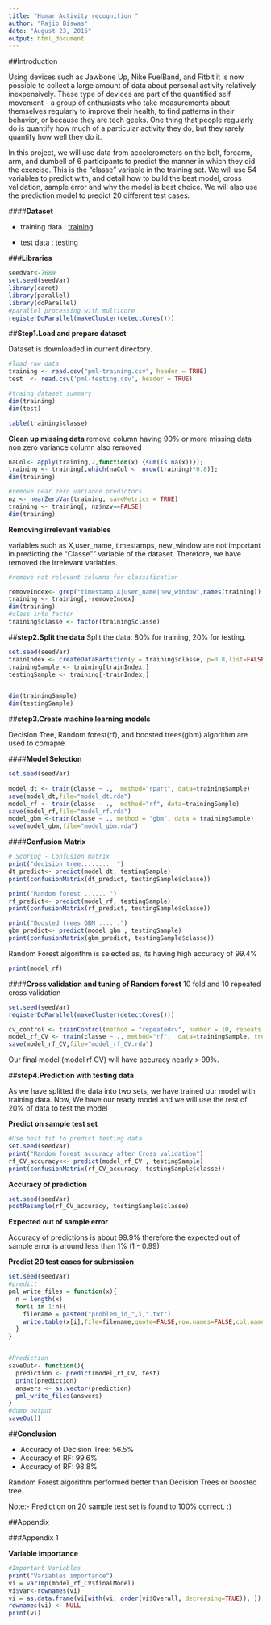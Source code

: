 ```yaml
---
title: "Humar Activity recognition "
author: "Rajib Biswas"
date: "August 23, 2015"
output: html_document
---
```



##Introduction

Using devices such as Jawbone Up, Nike FuelBand, and Fitbit it is now possible to collect a large amount of data about personal activity relatively inexpensively. These type of devices are part of the quantified self movement - a group of enthusiasts who take measurements about themselves regularly to improve their health, to find patterns in their behavior, or because they are tech geeks. One thing that people regularly do is quantify how much of a particular activity they do, but they rarely quantify how well they do it.

In this project, we will use data from accelerometers on the belt, forearm, arm, and dumbell of 6 participants to predict the manner in which they did the exercise.
This is the "classe" variable in the training set. We will use 54 variables to predict with, and detail how to build the best model, cross validation, sample error and why the model is best choice. We will also use the prediction model to predict 20 different test cases.


####**Dataset**

- training data : [training](https://d396qusza40orc.cloudfront.net/predmachlearn/pml-training.csv)

- test data : [testing](https://d396qusza40orc.cloudfront.net/predmachlearn/pml-testing.csv)


###**Libraries**
```r
seedVar<-7689
set.seed(seedVar)
library(caret)
library(parallel)
library(doParallel)
#parallel processing with multicore
registerDoParallel(makeCluster(detectCores()))

```

##**Step1.Load and prepare dataset **

Dataset is downloaded in current directory.

```r

#load raw data
training <- read.csv("pml-training.csv", header = TRUE)
test  <- read.csv('pml-testing.csv', header = TRUE)

#traing dataset summary
dim(training)
dim(test)

table(training$classe)

```

**Clean up missing data **
remove column having 90% or more missing data
non zero variance column also removed
```r

naCol<- apply(training,2,function(x) {sum(is.na(x))});
training <- training[,which(naCol <  nrow(training)*0.8)];  
dim(training)

#remove near zero variance predictors
nz <- nearZeroVar(training, saveMetrics = TRUE)
training <- training[, nz$nzv==FALSE]
dim(training)

```

**Removing irrelevant variables**

variables such as X,user_name, timestamps, new_window are not important in predicting the "Classe"" variable of the dataset. Therefore, we have removed the irrelevant variables.

```R
#remove not relevant columns for classification 

removeIndex<- grep("timestamp|X|user_name|new_window",names(training))
training <- training[,-removeIndex]
dim(training)
#class into factor
training$classe <- factor(training$classe)
```




##**step2.Split the data**
Split the data: 80% for training, 20% for testing.
```r
set.seed(seedVar)
trainIndex <- createDataPartition(y = training$classe, p=0.8,list=FALSE)
trainingSample <- training[trainIndex,]
testingSample <- training[-trainIndex,]


dim(trainingSample)
dim(testingSample)

```


##**step3.Create machine learning models**

Decision Tree, Random forest(rf), and boosted trees(gbm) algorithm are used to comapre

####**Model Selection**
```r
  
set.seed(seedVar)
 
model_dt <- train(classe ~ .,  method="rpart", data=trainingSample)
save(model_dt,file="model_dt.rda")
model_rf <- train(classe ~ .,  method="rf", data=trainingSample)
save(model_rf,file="model_rf.rda")
model_gbm <-train(classe ~ ., method = "gbm", data = trainingSample)
save(model_gbm,file="model_gbm.rda")


```



####**Confusion Matrix**
```r
# Scoring - Confusion matrix
print("decision tree........  ")
dt_predict<- predict(model_dt, testingSample)
print(confusionMatrix(dt_predict, testingSample$classe))

print("Random forest ...... ")
rf_predict<- predict(model_rf, testingSample)
print(confusionMatrix(rf_predict, testingSample$classe))

print("Boosted trees GBM ......")
gbm_predict<- predict(model_gbm , testingSample)
print(confusionMatrix(gbm_predict, testingSample$classe))
```
Random Forest algorithm is selected as, its having high accuracy of 99.4%
```r
print(model_rf)

```

####**Cross validation and tuning of Random forest**
10 fold and 10 repeated cross validation

```r
set.seed(seedVar)
registerDoParallel(makeCluster(detectCores()))

cv_control <- trainControl(method = "repeatedcv", number = 10, repeats = 10)
model_rf_CV <- train(classe ~ ., method="rf",  data=trainingSample, trControl = cv_control)
save(model_rf_CV,file="model_rf_CV.rda")


```

Our final model (model rf CV) will have accuracy nearly > 99%.



##**step4.Prediction with testing data**

As we have splitted the data into two sets, we have trained our model with training data. Now, We have our ready model and we will use the rest of 20% of data to test the model

**Predict on sample test set**
```r
#Use best fit to predict testing data 
set.seed(seedVar)
print("Random forest accuracy after Cross validation")
rf_CV_accuracy<<- predict(model_rf_CV , testingSample)
print(confusionMatrix(rf_CV_accuracy, testingSample$classe))

```

**Accuracy of prediction**

```r
set.seed(seedVar)
postResample(rf_CV_accuracy, testingSample$classe)

```

**Expected out of sample error**

Accuracy of predictions is about 99.9% therefore the expected out of sample error is around less than  1% (1 - 0.99)

**Predict 20 test cases for submission**


```r
set.seed(seedVar)
#predict
pml_write_files = function(x){
  n = length(x)
  for(i in 1:n){
    filename = paste0("problem_id_",i,".txt")
    write.table(x[i],file=filename,quote=FALSE,row.names=FALSE,col.names=FALSE)
  }
}


#Prediction
saveOut<- function(){
  prediction <- predict(model_rf_CV, test)
  print(prediction)
  answers <- as.vector(prediction)
  pml_write_files(answers)
}
#dump output
saveOut()


```


##**Conclusion**

- Accuracy of Decision Tree: 56.5%
- Accuracy of RF: 99.6%
- Accuracy of RF:  98.8%

Random Forest algorithm  performed better than Decision Trees or boosted tree.

Note:- Prediction on 20 sample test set is found to 100% correct. :)

##Appendix

###Appendix 1

**Variable importance**

```r
#Important Variables 
print("Variables importance")
vi = varImp(model_rf_CV$finalModel)
vi$var<-rownames(vi)
vi = as.data.frame(vi[with(vi, order(vi$Overall, decreasing=TRUE)), ])
rownames(vi) <- NULL
print(vi)
```



